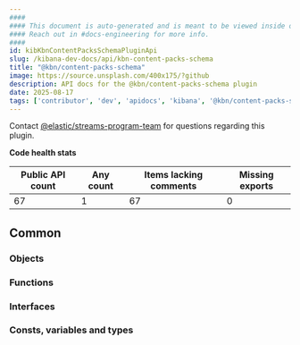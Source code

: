 ```yaml
---
####
#### This document is auto-generated and is meant to be viewed inside our experimental, new docs system.
#### Reach out in #docs-engineering for more info.
####
id: kibKbnContentPacksSchemaPluginApi
slug: /kibana-dev-docs/api/kbn-content-packs-schema
title: "@kbn/content-packs-schema"
image: https://source.unsplash.com/400x175/?github
description: API docs for the @kbn/content-packs-schema plugin
date: 2025-08-17
tags: ['contributor', 'dev', 'apidocs', 'kibana', '@kbn/content-packs-schema']
---
```




Contact [@elastic/streams-program-team](https://github.com/orgs/elastic/teams/streams-program-team) for questions regarding this plugin.

**Code health stats**

| Public API count  | Any count | Items lacking comments | Missing exports |
|-------------------|-----------|------------------------|-----------------|
| 67 | 1 | 67 | 0 |

## Common

### Objects
<DocDefinitionList data={kbnContentPacksSchemaObj.common.objects}/>

### Functions
<DocDefinitionList data={kbnContentPacksSchemaObj.common.functions}/>

### Interfaces
<DocDefinitionList data={kbnContentPacksSchemaObj.common.interfaces}/>

### Consts, variables and types
<DocDefinitionList data={kbnContentPacksSchemaObj.common.misc}/>

